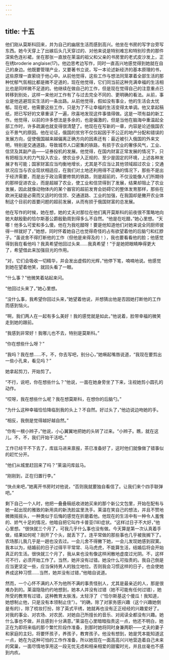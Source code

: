 ```yaml
---
---
---
```

title: 十五
---




他们刚从莫斯科回来，并为自己的幽居生活而感到高兴。他坐在书房的写字台旁写东西。她今天穿上了出嫁后头几天穿过的、对他来说是特别难忘和特别珍贵的那件深紫色连衫裙，坐在那张一直放在莱温的祖父和父亲的书房里的老式皮沙发上，正在绣broderie anglaise(17)。他边思考边写作，同时一直高兴地感觉得到她就在自己的身边。他既要管理产业，又要著书立说，写一本论述新经济的基本原理的书，这些原理一直萦绕于他心中。从前他觉得，这些工作与想法同笼罩着全部生活的那种忧郁气氛相比都是微不足道的，现在他觉得，它们同当前这种充满幸福的生活相比也是同样微不足道的。他继续在做自己的工作，但是现在觉得自己的注意重点已转移到别处，这样一来他对工作有了与过去完全不同的、更明确的看法。从前，事业是他逃避现实生活的一条出路。从前他觉得，假如没有事业，他的生活会太忧郁。现在呢，他需要这些工作，只是为了不让幸福的生活变得太单调。他又拿起稿纸，把已写好的文章重读了一遍，欣喜地发现这件事值得做。这是一项有益的新工作。他觉得，以前的许多想法是多余的，也是偏激的，但是当他在脑海中重温起全部工作时，许多疏漏也就变得很清楚了。他现在在写新的一章，内容是论述俄国农业不景气的原因。他在论证，俄国的贫穷不仅仅起因于不公正的地产分配和错误的发展方向，促使俄国越来越偏离正确方向的因素还有：最近被引入俄国的外来文明，特别是交通道路，导致城市人口密集的铁路，有损于农业的奢侈风气，工业、信贷及其副产品——证券投机的发展。他觉得，在国内财富正常发展的情况下，只有把相当大的力气投入农业，使农业步入正规的、至少是固定的环境，上述各种发展才有可能；国家财富应当均衡地增长，尤其是不应当让其他领域超过农业；交通状况应当与农业现状相适应，在我们对土地还利用得不正确的情况下，那些不是出于经济需要，而是出于政治需要修筑的铁路，则是超前的，不仅没能像人们所期待的那样促进农业，而是超越了农业，使工业和信贷得到了发展，结果却阻止了农业发展，因此就像动物体内的某个器官的超前发育会妨碍它的整体发育那样，那些在欧洲无疑是必需而又适时的信贷、交通道路、工业的加强，在我国却是撇开农业体制这个目前的首要问题的超前发展，从而有损于俄国财富的总发展。

他在写作的时候，她在想，她的丈夫对那位在他们离开莫斯科的前夜很不策略地向她大献殷勤的恰尔斯基公爵殷勤周到得多么不自然。“他是在吃醋，”她心里想。“天哪！他多么可爱和多么傻。他在为我吃醋呀！要是他知道他们对她来说全同厨师彼得一样就好了，”她想，同时怀着她自己也觉得奇怪的占有欲望着他的后脑勺和红脖子。“虽说舍不得打断他的工作（但他是来得及的！），我也要看看他的脸；他感觉得到我在看他吗？我真希望他回过头来……我真希望！”于是她把眼睛睁得更大了，希望借此来加强目光的作用。

“对，它们会吸收一切精华，并会发出虚假的光辉，”他停下笔，喃喃地说。他感觉到她在望着他笑，就回头看了一眼。

“什么事？”他微笑着站起来问。

“他回过头来了，”她心里想。

“没什么事，我希望你回过头来，”她望着他说，并想猜出他是否因她打断他的工作而感到恼火。

“啊，我们两人在一起有多么美好！我的感觉就是如此，”他说着，脸带幸福的微笑走到她的跟前。

“我感到非常好！我哪儿也不去，特别是莫斯科。”

“你在想些什么呀？”

“我吗？我在想……不，不，你去写吧，别分心，”她噘起嘴唇说道，“我现在要剪出一些小孔来，看见吗？”

她拿起剪刀，开始剪了。

“不行，说吧，你在想些什么？”他说，一面在她身旁坐了下来，注视她剪小圆孔的动作。

“哎呀，我在想些什么呢？我在想莫斯科，在想你的后脑勺。”

“为什么这种幸福恰恰降临到我的头上？不自然。好过头了，”他边说边吻她的手。

“相反，我倒是觉得越好越自然。”

“你有一根小辫子，”他说，小心翼翼地把她的头转了过来。“小辫子。瞧，就在这儿。不，不，我们开始干活吧。”

工作已经干不下去了，库兹马进来禀报，茶已准备好了，这时他们就像做了错事似的赶忙分开。

“他们从城里赶回来了吗？”莱温问库兹马。

“刚刚到，正在归置行李。”

“快点来吧，”她离开书房时对他说，“否则我就要独自看信了。让我们来个四手联弹吧。”

剩下自己一个人时，他把一叠叠稿纸收进她买来的那个新公文包里，开始在配有与她一起出现的雅致的新用具的新洗脸盆里洗手。莱温在笑自己的想法，并且不赞地微微摇摇头，一种类似于后悔的感觉在折磨着他。他现在的生活中有一种令人羞愧的、娇气十足的情况，他暗自把它叫作卡普亚(18)症状。“这样过日子不大好，”他心里想。“很快就三个月了，可我几乎什么事也没有做。今天算是第一次认真着手做，结果如何呢？刚开了个头，就丢下了。连平常做的那些事也几乎被我搁下了。农场那儿我几乎是一趟也没去过。一会儿舍不得撇下她，一会儿发现她感到寂寞。我本以为，结婚前的日子过得平平常常、马马虎虎，不能算生活，结婚后将会开始真正的生活。很快就三个月了，我从来也没有像这样闲散地虚度过光阴。不，这样可不行，必须开始工作了。当然，她并没有过错。她没什么可指责的。我自己倒是应当更坚定一些，应当保持男人的独立地位。否则我会习惯这样的日子，也会使她养成这种习惯……当然，她并没有过错，”他暗自说道。

然而，一个心怀不满的人不为他所不满的事责怪别人，尤其是最亲近的人，那是很难办到的。莱温隐隐约约地想到，她本人并没有过错（她不可能有任何过错），她所受的教育有过错，这种教育太肤浅，太轻浮了（“恰尔斯基这个傻瓜！我知道，她想制止他，只是没有本领制止住”）。“的确，除了对家务感兴趣（这个兴趣她倒是有的），除了梳妆打扮，除了英式平绣，她就再也没有正正经经的兴趣爱好了。对我的事业、对农场、对农民、对她自己所擅长的音乐、对阅读全都没有兴趣。她什么事也不做，并且感到十分满意。”莱温在心里暗暗指责这一点，他还不明白，她正在为即将来临的那个繁忙阶段作准备，到那时她将同时身兼两职——丈夫的妻子和家庭的主妇，将要怀孩子，养孩子，教育孩子。他没有想到，她是凭本能知道这一点，她在为这种可怕的工作作准备，所以她现在一面高高兴兴地营造着自己未来的窝巢，一面尽情地享用这一段无忧无虑和相亲相爱的甜蜜时光，并且丝毫也不感到内疚。